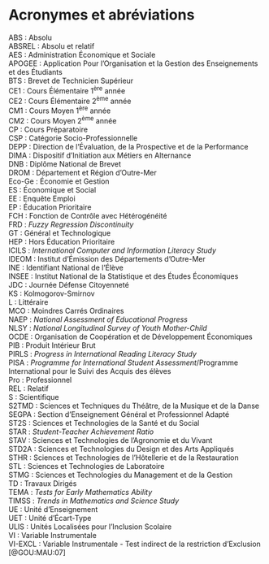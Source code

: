 # Acronymes et abréviations {-}

ABS : Absolu  
ABSREL : Absolu et relatif  
AES : Administration Économique et Sociale  
APOGEE : Application Pour l'Organisation et la Gestion des Enseignements et des Étudiants  
BTS : Brevet de Technicien Supérieur  
CE1 : Cours Élémentaire 1^ère^ année    
CE2 : Cours Élémentaire 2^ème^ année  
CM1 : Cours Moyen 1^ère^ année       
CM2 : Cours Moyen 2^ème^ année     
CP : Cours Préparatoire    
CSP : Catégorie Socio-Professionnelle    
DEPP : Direction de l'Évaluation, de la Prospective et de la Performance  
DIMA : Dispositif d'Initiation aux Métiers en Alternance  
DNB : Diplôme National de Brevet  
DROM : Département et Région d'Outre-Mer  
Eco-Ge : Économie et Gestion  
ES : Économique et Social  
EE : Enquête Emploi  
EP : Éducation Prioritaire  
FCH : Fonction de Contrôle avec Hétérogénéité  
FRD : *Fuzzy Regression Discontinuity*  
GT : Général et Technologique  
HEP : Hors Éducation Prioritaire  
ICILS : *International Computer and Information Literacy Study*  
IDEOM : Institut d'Émission des Départements d'Outre-Mer  
INE : Identifiant National de l'Élève  
INSEE : Institut National de la Statistique et des Études Économiques  
JDC : Journée Défense Citoyenneté  
KS : Kolmogorov-Smirnov  
L : Littéraire  
MCO : Moindres Carrés Ordinaires  
NAEP : *National Assessment of Educational Progress*  
NLSY : *National Longitudinal Survey of Youth Mother-Child*  
OCDE : Organisation de Coopération et de Développement Économiques  
PIB : Produit Intérieur Brut  
PIRLS : *Progress in International Reading Literacy Study*  
PISA : *Programme for International Student Assessment*/Programme International pour le Suivi des Acquis des élèves  
Pro : Professionnel   
REL : Relatif  
S : Scientifique  
S2TMD : Sciences et Techniques du Théâtre, de la Musique et de la Danse  
SEGPA : Section d'Enseignement Général et Professionnel Adapté  
ST2S : Sciences et Technologies de la Santé et du Social  
STAR : *Student-Teacher Achievement Ratio*  
STAV : Sciences et Technologies de l'Agronomie et du Vivant  
STD2A : Sciences et Technologies du Design et des Arts Appliqués  
STHR : Sciences et Technologies de l'Hôtellerie et de la Restauration  
STL : Sciences et Technologies de Laboratoire  
STMG : Sciences et Technologies du Management et de la Gestion  
TD : Travaux Dirigés  
TEMA : *Tests for Early Mathematics Ability*  
TIMSS : *Trends in Mathematics and Science Study*  
UE : Unité d'Enseignement  
UET : Unité d'Écart-Type  
ULIS : Unités Localisées pour l'Inclusion Scolaire   
VI : Variable Instrumentale      
VI-EXCL : Variable Instrumentale - Test indirect de la restriction   d'Exclusion [@GOU:MAU:07]  

